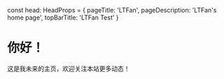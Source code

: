 const head: HeadProps = {
  pageTitle: 'LTFan',
  pageDescription: 'LTFan\'s home page',
  topBarTitle: 'LTFan Test'
}

# 你好！
这是我未来的主页，欢迎关注本站更多动态！